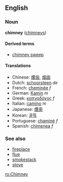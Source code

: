 ==English==
===Noun===
'''chimney''' ([[chimneys]])

====Derived terms====
*[[chimney sweep]]

====Translations====
*Chinese: [[煙囪]], [[烟囱]]
*Dutch: [[schoorsteen]] ''de''
*French: [[cheminée]] ''f''
*German: [[Kamin]] ''m''
*Greek: [[καπνοδόχος]] ''f''
*Italian: [[camino]] ''m''
*Japanese: [[煙突]]
*Korean: [[굴뚝]]
*Portuguese: [[chaminé]] ''f''
*Spanish: [[chimenea]] ''f''

===See also===
*[[fireplace]]
*[[flue]]
*[[smokestack]]
*[[stove]]

[[ro:Chimney]]